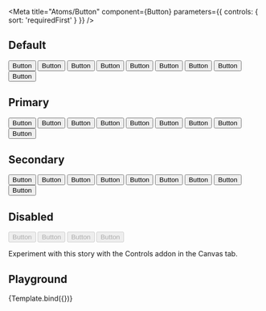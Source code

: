 
<Meta
  title="Atoms/Button"
  component={Button}
  parameters={{
    controls: {
      sort: 'requiredFirst'
    }
  }}
/>

## Default
<Story name="Default">
  <StoryList >
    <Button size="s">Button</Button>
    <Button>Button</Button>
    <Button size="l">Button</Button>
  </StoryList>
  <StoryList >
    <Button size="s" variant="outlined">Button</Button>
    <Button variant="outlined">Button</Button>
    <Button size="l" variant="outlined">Button</Button>
  </StoryList>
  <StoryList >
    <Button size="s" variant="ghost">Button</Button>
    <Button variant="ghost">Button</Button>
    <Button size="l" variant="ghost">Button</Button>
  </StoryList>
</Story>


## Primary
<Story name="Primary">
  <StoryList>
    <Button size="s" variant="contained" color="primary">Button</Button>
    <Button color="primary"  variant="contained">Button</Button>
    <Button size="l"  variant="contained" color="primary">Button</Button>
  </StoryList>
  <StoryList>
    <Button size="s" variant="outlined" color="primary">Button</Button>
    <Button variant="outlined" color="primary">Button</Button>
    <Button size="l" variant="outlined" color="primary">Button</Button>
  </StoryList>
  <StoryList>
    <Button size="s" variant="ghost" color="primary">Button</Button>
    <Button variant="ghost" color="primary">Button</Button>
    <Button size="l" variant="ghost" color="primary">Button</Button>
  </StoryList>
</Story>

## Secondary
<Story name="Secondary">
  <StoryList>
    <Button size="s" color="secondary">Button</Button>
    <Button color="secondary">Button</Button>
    <Button size="l" color="secondary">Button</Button>
  </StoryList>
  <StoryList>
    <Button size="s" variant="outlined" color="secondary">Button</Button>
    <Button variant="outlined" color="secondary">Button</Button>
    <Button size="l" variant="outlined" color="secondary">Button</Button>
  </StoryList>
  <StoryList>
    <Button size="s" variant="ghost" color="secondary">Button</Button>
    <Button variant="ghost" color="secondary">Button</Button>
    <Button size="l" variant="ghost" color="secondary">Button</Button>
  </StoryList>
</Story>

## Disabled
<Story name="Disabled">
  <StoryList >
    <Button disabled variant="ghost">Button</Button>
    <Button size="s" disabled>Button</Button>
    <Button disabled>Button</Button>
    <Button size="l" disabled>Button</Button>
  </StoryList>
</Story>



Experiment with this story with the Controls addon in the Canvas tab.


<Props of={ButtonMain} />

## Playground

<Canvas>
  <Story
    name="Playground"
    args={{
      children: 'Button'
    }}
    argTypes={{
      variant: {
        control: {
          type: 'inline-radio',
          options: ['contained', 'outlined', 'ghost']
        }
      },
      color: {
        control: {
          type: 'inline-radio',
          options: ['primary', 'secondary', 'default']
        }
      },
      size: {
        control: {
          type: 'inline-radio',
          options: ['s', 'm', 'l']
        }
      },
      isRippleDisabled: {
        control: 'boolean'
      }
    }}
  >
    {Template.bind({})}
  </Story>
</Canvas>